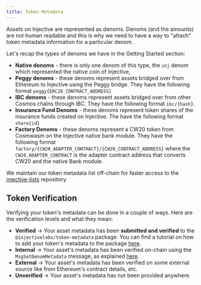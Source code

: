 ```yaml
---
title: Token Metadata
---
```


Assets on Injective are represented as denoms. Denoms (and the amounts) are not human readable and this is why we need to have a way to "attach" token metadata information for a particular denom.

Let's recap the types of denoms we have in the Getting Started section:

* **Native denoms** - there is only one denom of this type, the `inj` denom which represented the native coin of Injective,
* **Peggy denoms** - these denoms represent assets bridged over from Ethereum to Injective using the Peggy bridge. They have the following format `peggy{ERC20_CONTRACT_ADDRESS}`
* **IBC denoms** - these denoms represent assets bridged over from other Cosmos chains through IBC. They have the following format `ibc/{hash}`.
* **Insurance Fund Denoms** - these denoms represent token shares of the insurance funds created on Injective. The have the following format `share{id}`
* **Factory Denoms** - these denoms represent a CW20 token from Cosmwasm on the Injective native bank module. They have the following format `factory/{CW20_ADAPTER_CONTRACT}/{CW20_CONTRACT_ADDRESS}` where the `CW20_ADAPTER_CONTRACT` is the adapter contract address that converts CW20 and the native Bank module.

We maintain our token metadata list off-chain for faster access to the[ injective-lists](https://github.com/InjectiveLabs/injective-lists/tree/master/tokens) repository.

## Token Verification

Verifying your token's metadata can be done in a couple of ways. Here are the verification levels and what they mean:

* **Verified** → Your asset metadata has been **submitted and verified** to the `@injectivelabs/token-metadata` package. You can find a tutorial on how to add your token's metadata to the package [here](https://github.com/InjectiveLabs/injective-lists/blob/master/CONTRIBUTING.md).
* **Internal** → Your asset's metadata has been verified on-chain using the `MsgSetDenomMetadata` message, as explained [here](../../developers-native/examples/token-factory.md#msgsetdenommetadata).
* **External** → Your asset's metadata has been verified on some external source like from Ethereum's contract details, etc.
* **Unverified** → Your asset's metadata has not been provided anywhere.
